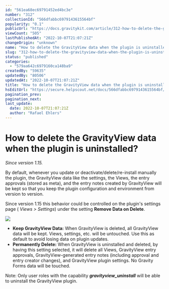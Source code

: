 ```yaml
---
id: "561ea68ec69791452ed4bc3e"
number: "312"
collectionId: "566dfabbc6979143615564bf"
popularity: "0.1"
publicUrl: "https://docs.gravitykit.com/article/312-how-to-delete-the-gravityview-data-when-the-plugin-is-uninstalled"
viewCount: "505"
lastPublishedAt: "2022-10-07T21:07:21Z"
changeOrigin: "unknown"
name: "How to delete the GravityView data when the plugin is uninstalled?"
slug: "312-how-to-delete-the-gravityview-data-when-the-plugin-is-uninstalled"
status: "published"
categories: 
  - "579aa642c6979160ca148ba9"
createdBy: "59635"
updatedBy: "80506"
updatedAt: "2022-10-07T21:07:21Z"
title: "How to delete the GravityView data when the plugin is uninstalled?"
hsEditUrl: "https://secure.helpscout.net/docs/566dfabbc6979143615564bf/article/561ea68ec69791452ed4bc3e"
pagination_prev: 
pagination_next: 
last_update:
  date: 2022-10-07T21:07:21Z
  author: "Rafael Ehlers"
---
```


# How to delete the GravityView data when the plugin is uninstalled?

*Since version 1.15.*

By default, whenever you update or deactivate/delete/re-install manually the plugin, the GravityView data like the settings, the Views, the entry approvals (stored as meta), and the entry notes created by GravityView will be kept so that you keep the plugin configuration and environment from version to version.

Since version 1.15 this behavior could be controlled on the plugin's settings page ( *Views &gt; Settings*) under the setting **Remove Data on Delete**.

![](https://s3.amazonaws.com/helpscout.net/docs/assets/54c58489e4b051242988532c/images/561ea8ef903360610fc683da/file-4JgKg2URbZ.png)

- **Keep GravityView Data:** When GravityView is deleted, all GravityView data will be kept. Views, settings, etc. will be untouched. Use this as default to avoid losing data on plugin updates.
- **Permanently Delete:** When GravityView is uninstalled and deleted, by having this setting selected, it will delete all Views, GravityView entry approvals, GravityView-generated entry notes (including approval and entry creator changes), and GravityView plugin settings. No Gravity Forms data will be touched.

Note: Only user roles with the capability ***gravityview\_uninstall*** will be able to uninstall the GravityView plugin.